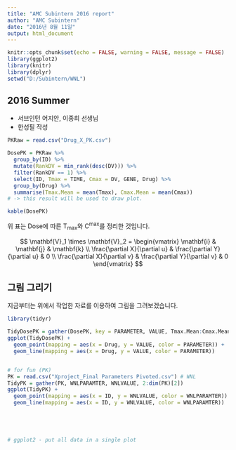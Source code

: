 ```yaml
---
title: "AMC Subintern 2016 report"
author: "AMC Subintern"
date: "2016년 8월 11일"
output: html_document
---
```


```r
knitr::opts_chunk$set(echo = FALSE, warning = FALSE, message = FALSE)
library(ggplot2)
library(knitr)
library(dplyr)
setwd("D:/Subintern/WNL")
```

## 2016 Summer

- 서브인턴 어지안, 이종희 선생님
- 한성필 작성

```r
PKRaw = read.csv("Drug_X_PK.csv")

DosePK = PKRaw %>% 
  group_by(ID) %>% 
  mutate(RankDV = min_rank(desc(DV))) %>% 
  filter(RankDV == 1) %>% 
  select(ID, Tmax = TIME, Cmax = DV, GENE, Drug) %>% 
  group_by(Drug) %>% 
  summarise(Tmax.Mean = mean(Tmax), Cmax.Mean = mean(Cmax))
# -> this result will be used to draw plot.

kable(DosePK)
```

위 표는 Dose에 따른 T~max~와 C^max^를 정리한 것입니다.

$$
\mathbf{V}_1 \times \mathbf{V}_2 =  \begin{vmatrix}
\mathbf{i} & \mathbf{j} & \mathbf{k} \\
\frac{\partial X}{\partial u} &  \frac{\partial Y}{\partial u} & 0 \\
\frac{\partial X}{\partial v} &  \frac{\partial Y}{\partial v} & 0
\end{vmatrix}  
$$


## 그림 그리기
지금부터는 위에서 작업한 자료를 이용하여 그림을 그려보겠습니다.
```r
library(tidyr)

TidyDosePK = gather(DosePK, key = PARAMETER, VALUE, Tmax.Mean:Cmax.Mean)
ggplot(TidyDosePK) +
  geom_point(mapping = aes(x = Drug, y = VALUE, color = PARAMETER)) +
  geom_line(mapping = aes(x = Drug, y = VALUE, color = PARAMETER))


# for fun (PK)
PK = read.csv("Xproject_Final Parameters Pivoted.csv") # WNL
TidyPK = gather(PK, WNLPARAMTER, WNLVALUE, 2:dim(PK)[2])
ggplot(TidyPK) +
  geom_point(mapping = aes(x = ID, y = WNLVALUE, color = WNLPARAMTER)) +
  geom_line(mapping = aes(x = ID, y = WNLVALUE, color = WNLPARAMTER))





# ggplot2 - put all data in a single plot
```
